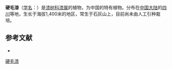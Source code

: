 {{Speciesbox
| name = 硬毛漆
| status = 
| status_system = 
| image =
| genus = Toxicodendron
| species = hirtellum
| authority = C. Y. Wu
| synonyms = ''Rhus hirtellum''
}}

'''硬毛漆'''（[[学名|学名]]：{{lang|la|''Toxicodendron hirtellum''}}）是[[漆树科|漆树科]][[漆属|漆属]]的植物，为中国的特有植物。分布在[[中国大陆|中国大陆]]的[[四川|四川]]等地，生长于海拔1,400米的地区，常生于石灰山上，目前尚未由人工引种栽培。

== 参考文献 ==
<div class="references-small">
* {{cite web| url =http://www.bioinfo.cn/db05/KmzwSpecies.php?action=view&id=898| title =硬毛漆| work =《中国高等植物数据库全库》| publisher =中国科学院微生物研究所| author =昆明植物研究所| accessdate =2009-02-21| deadurl =yes| archiveurl =https://web.archive.org/web/20160305035932/http://www.bioinfo.cn/db05/KmzwSpecies.php?action=view&id=898| archivedate =2016-03-05}}
</div>
{{Taxonbar|from=Q15225225}}

[[Category:漆属|硬毛漆]]


{{植物小作品}}